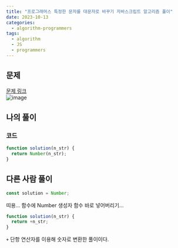```yaml
---
title: "프로그래머스 특정한 문자를 대문자로 바꾸기 자바스크립트 알고리즘 풀이"
date: 2023-10-13
categories:
  - algorithm-programmers
tags:
  - algorithm
  - JS
  - programmers
---
```


## 문제

[문제 링크](https://school.programmers.co.kr/learn/courses/30/lessons/181848)  
![image](https://github.com/makepin2r/TIL/assets/39889583/12fbccce-4a94-4fec-ab55-1de0b25b9a35)

## 나의 풀이

### 코드

```javascript
function solution(n_str) {
  return Number(n_str);
}
```

## 다른 사람 풀이

```javascript
const solution = Number;
```

띠용... 함수에 Number 생성자 함수 바로 넣어버리기...

```javascript
function solution(n_str) {
  return +n_str;
}
```

`+` 단항 연산자를 이용해 숫자로 변환한 풀이이다.
